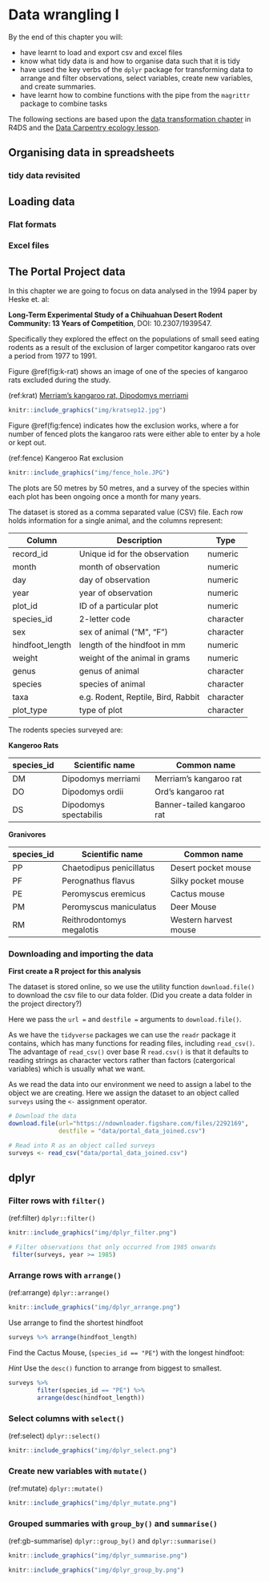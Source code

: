 # Data wrangling I {#data-wrangle-1}

By the end of this chapter you will:

+ have learnt to load and export csv and excel files
+ know what tidy data is and how to organise data such that it is tidy 
+ have used the key verbs of the `dplyr` package for transforming data to
arrange and filter observations, select variables, create new variables, and
create summaries.
+ have learnt how to combine functions with the pipe from the `magrittr` package 
to combine tasks

The following sections are based upon the [data transformation chapter](https://r4ds.had.co.nz/transform.html) in R4DS and the 
[Data Carpentry ecology lesson](https://datacarpentry.org/R-ecology-lesson/index.html).

## Organising data in spreadsheets

### tidy data revisited

## Loading data

### Flat formats

### Excel files


## The Portal Project data

In this chapter we are going to focus on data analysed 
in the 1994 paper by Heske et. al: 

**Long-Term Experimental Study of a Chihuahuan Desert Rodent Community: 13 Years 
of Competition**, DOI: 10.2307/1939547.

Specifically they explored the effect on the populations of small
seed eating rodents as a result of the exclusion of larger competitor kangaroo rats over a period from 1977 to 1991.

Figure \@ref(fig:k-rat) shows an image of one of the species of kangaroo rats excluded during the
study.

(ref:krat) [Merriam's kangaroo rat, Dipodomys merriami](https://portalproject.wordpress.com/)


```r
knitr::include_graphics("img/kratsep12.jpg")
```

Figure \@ref(fig:fence) indicates how the exclusion works, where a for number of
fenced plots the kangaroo rats were either able to enter by a hole or kept out.

(ref:fence) Kangeroo Rat exclusion

```r
knitr::include_graphics("img/fence_hole.JPG")
```

The plots are 50 metres by 50 metres, and a survey of the species within each
plot has been ongoing once a month for many years.

The dataset is stored as a comma separated value (CSV) file.
Each row holds information for a single animal, and the columns represent:

| Column           | Description                        | Type      |
|------------------|------------------------------------|-----------|
| record\_id       | Unique id for the observation      | numeric   |
| month            | month of observation               | numeric   |
| day              | day of observation                 | numeric   |
| year             | year of observation                | numeric   |
| plot\_id         | ID of a particular plot            | numeric   |
| species\_id      | 2-letter code                      | character |
| sex              | sex of animal ("M", "F")           | character |
| hindfoot\_length | length of the hindfoot in mm       | numeric   |
| weight           | weight of the animal in grams      | numeric   |
| genus            | genus of animal                    | character |
| species          | species of animal                  | character |
| taxa             | e.g. Rodent, Reptile, Bird, Rabbit | character |
| plot\_type       | type of plot                       | character |

The rodents species surveyed are:

**Kangeroo Rats**                                                     

| species_id | Scientific name       | Common name                  |
|------------|-----------------------|------------------------------|
| DM         | Dipodomys merriami    | Merriam's kangaroo rat       |
| DO         | Dipodomys ordii       | Ord's kangaroo rat           |
| DS         | Dipodomys spectabilis | Banner-tailed kangaroo rat   |

**Granivores**                                                        

| species_id | Scientific name           | Common name              |
|------------|---------------------------|--------------------------|
| PP         | Chaetodipus penicillatus  | Desert pocket mouse      |
| PF         | Perognathus flavus        | Silky pocket mouse       |
| PE         | Peromyscus eremicus       | Cactus mouse             |
| PM         | Peromyscus maniculatus    | Deer Mouse               |
| RM         | Reithrodontomys megalotis | Western harvest mouse    |

### Downloading and importing the data 

**First create a R project for this analysis**

The dataset is stored online, so we use the utility function 
`download.file()` to download the csv file to our data folder. 
(Did you create a data folder in the project directory?)

Here we pass the `url = ` and `destfile = ` arguments to `download.file()`.

As we have the `tidyverse` packages we can use the `readr` package it contains, which has many functions for reading files, including `read_csv()`.
The advantage of `read_csv()` over base R `read.csv()` is that it defaults to reading strings as
character vectors rather than factors (catergorical variables) which 
is usually what we want.

As we read the data into our environment we need to assign a label 
to the object we are creating. Here we assign the dataset to an object 
called `surveys` using the `<-` assignment operator.

```r
# Download the data
download.file(url="https://ndownloader.figshare.com/files/2292169",
              destfile = "data/portal_data_joined.csv")

# Read into R as an object called surveys
surveys <- read_csv("data/portal_data_joined.csv")
```

## dplyr

### Filter rows with `filter()`

(ref:filter) `dplyr::filter()`

```r

knitr::include_graphics("img/dplyr_filter.png")
```


```r
# Filter observations that only occurred from 1985 onwards
 filter(surveys, year >= 1985)
```

### Arrange rows with `arrange()`

(ref:arrange) `dplyr::arrange()`

```r
knitr::include_graphics("img/dplyr_arrange.png")
```

Use arrange to find the shortest hindfoot 

```r
surveys %>% arrange(hindfoot_length)
```

Find the Cactus Mouse, (`species_id == "PE"`) with the longest hindfoot:

*Hint* Use the `desc()` function to arrange from biggest to smallest.

```r
surveys %>% 
        filter(species_id == "PE") %>% 
        arrange(desc(hindfoot_length))
```


### Select columns with `select()`

(ref:select) `dplyr::select()`

```r
knitr::include_graphics("img/dplyr_select.png")
```

### Create new variables with `mutate()`

(ref:mutate) `dplyr::mutate()`

```r
knitr::include_graphics("img/dplyr_mutate.png")
```

### Grouped summaries with `group_by()` and `summarise()`

(ref:gb-summarise) `dplyr::group_by()` and `dplyr::summarise()`

```r
knitr::include_graphics("img/dplyr_summarise.png")

knitr::include_graphics("img/dplyr_group_by.png")
```
